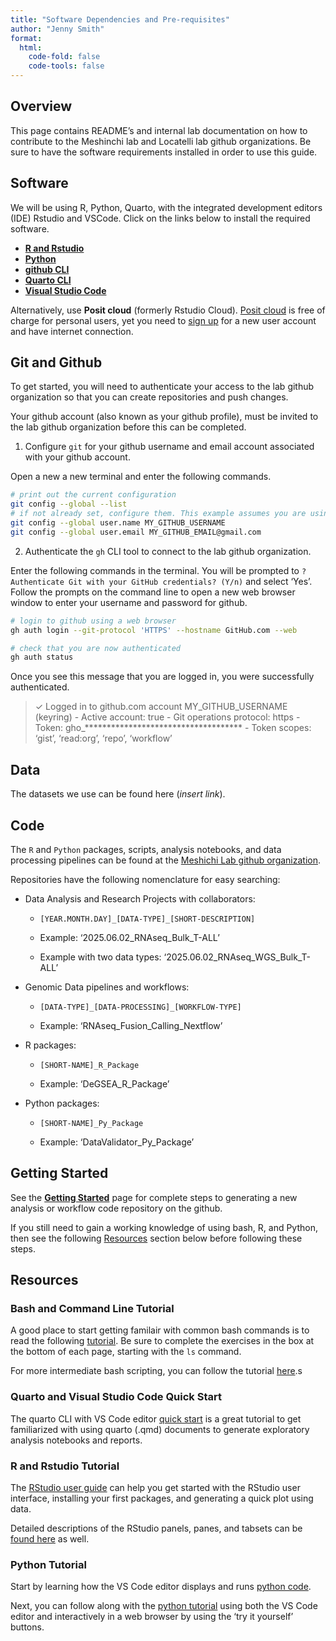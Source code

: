 ```yaml
---
title: "Software Dependencies and Pre-requisites"
author: "Jenny Smith"
format: 
  html:
    code-fold: false
    code-tools: false
---
```


::: callout-tip
## Overview

This page contains README's and internal lab documentation on how to contribute to the Meshinchi lab and Locatelli lab github organizations. Be sure to have the software requirements installed in order to use this guide.
:::

## Software

We will be using R, Python, Quarto, with the integrated development editors (IDE) Rstudio and VSCode. Click on the links below to install the required software.

::: {.external target="_blank"}

-   [**R and Rstudio**](https://posit.co/download/rstudio-desktop/)
-   [**Python**](https://www.python.org/downloads/)
-   [**github CLI**](https://cli.github.com/)
-   [**Quarto CLI**](https://quarto.org/docs/download/)
-   [**Visual Studio Code**](https://code.visualstudio.com/)

Alternatively, use **Posit cloud** (formerly Rstudio Cloud). [Posit cloud](https://posit.cloud) is free of charge for personal users, yet you need to [sign up](https://posit.cloud/plans/free) for a new user account and have internet connection.

## Git and Github 

To get started, you will need to authenticate your access to the lab github organization so that you can create repositories and push changes. 

::: callout-important
Your github account (also known as your github profile), must be invited to the lab github organization before this can be completed. 
:::

1. Configure `git` for your github username and email account associated with your github account. 

Open a new a new terminal and enter the following commands.

```bash
# print out the current configuration 
git config --global --list
# if not already set, configure them. This example assumes you are using a gmail account.
git config --global user.name MY_GITHUB_USERNAME
git config --global user.email MY_GITHUB_EMAIL@gmail.com
```

2. Authenticate the `gh` CLI tool to connect to the lab github organization.

Enter the following commands in the terminal. You will be prompted to `? Authenticate Git with your GitHub credentials? (Y/n)` and select 'Yes'. Follow the prompts on the command line to open a new web browser window to enter your username and password for github.

```bash
# login to github using a web browser
gh auth login --git-protocol 'HTTPS' --hostname GitHub.com --web

# check that you are now authenticated
gh auth status
```

Once you see this message that you are logged in, you were successfully authenticated. 

>   ✓ Logged in to github.com account MY_GITHUB_USERNAME (keyring)
>  - Active account: true
>  - Git operations protocol: https
>  - Token: gho_************************************
>  - Token scopes: 'gist', 'read:org', 'repo', 'workflow'

## Data

The datasets we use can be found here (*insert link*).

## Code

The `R` and `Python` packages, scripts, analysis notebooks, and data processing pipelines can be found at the [Meshichi Lab github organization](https://github.com/Meshinchi-Lab).

Repositories have the following nomenclature for easy searching:

-   Data Analysis and Research Projects with collaborators:

    -   `[YEAR.MONTH.DAY]_[DATA-TYPE]_[SHORT-DESCRIPTION]`

    -   Example: '2025.06.02_RNAseq_Bulk_T-ALL'

    -   Example with two data types: '2025.06.02_RNAseq_WGS_Bulk_T-ALL'

-   Genomic Data pipelines and workflows:

    -   `[DATA-TYPE]_[DATA-PROCESSING]_[WORKFLOW-TYPE]`

    -   Example: 'RNAseq_Fusion_Calling_Nextflow'

-   R packages:

    -   `[SHORT-NAME]_R_Package`

    -   Example: 'DeGSEA_R_Package'

-   Python packages:

    -   `[SHORT-NAME]_Py_Package`

    -   Example: 'DataValidator_Py_Package'

## Getting Started

See the [**Getting Started**](git_github_overview.html) page for complete steps to generating a new analysis or workflow code repository on the github.

If you still need to gain a working knowledge of using bash, R, and Python, then see the following [Resources](prerequisites.html#resources) section below before following these steps.

## Resources

### Bash and Command Line Tutorial

A good place to start getting familair with common bash commands is to read the following [tutorial](https://www.w3schools.com/bash/bash_commands.php). Be sure to complete the exercises in the box at the bottom of each page, starting with the `ls` command.

For more intermediate bash scripting, you can follow the tutorial [here](https://www.freecodecamp.org/news/bash-scripting-tutorial-linux-shell-script-and-command-line-for-beginners/).s

### Quarto and Visual Studio Code Quick Start

The quarto CLI with VS Code editor [quick start](https://quarto.org/docs/get-started/hello/vscode.html) is a great tutorial to get familiarized with using quarto (.qmd) documents to generate exploratory analysis notebooks and reports.

### R and Rstudio Tutorial

The [RStudio user guide](https://docs.posit.co/ide/user/ide/get-started/) can help you get started with the RStudio user interface, installing your first packages, and generating a quick plot using data.

Detailed descriptions of the RStudio panels, panes, and tabsets can be [found here](https://docs.posit.co/ide/user/ide/guide/ui/ui-panes.html) as well.

### Python Tutorial

Start by learning how the VS Code editor displays and runs [python code](https://code.visualstudio.com/docs/python/python-quick-start).

Next, you can follow along with the [python tutorial](https://www.w3schools.com/python/python_intro.asp) using both the VS Code editor and interactively in a web browser by using the 'try it yourself' buttons.

:::